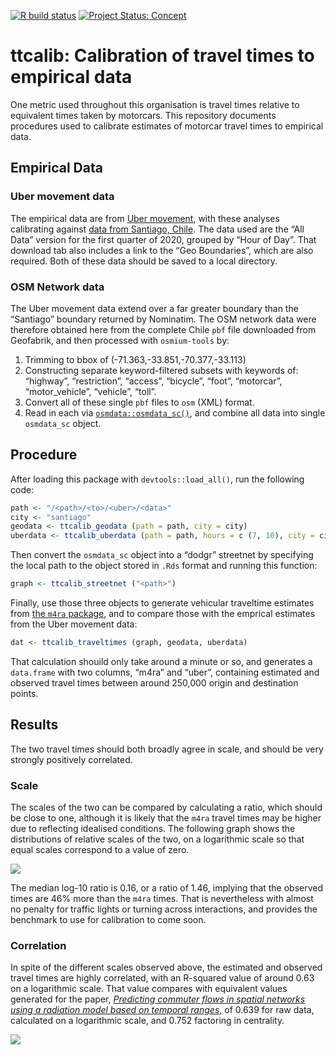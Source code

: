 
[![R build
status](https://github.com/UrbanAnalyst/ttcalib/workflows/R-CMD-check/badge.svg)](https://github.com/UrbanAnalyst/ttcalib/actions?query=workflow%3AR-CMD-check)
[![Project Status:
Concept](https://www.repostatus.org/badges/latest/concept.svg)](https://www.repostatus.org/#concept)

# ttcalib: Calibration of travel times to empirical data

One metric used throughout this organisation is travel times relative to
equivalent times taken by motorcars. This repository documents procedures used
to calibrate estimates of motorcar travel times to empirical data.

## Empirical Data

### Uber movement data

The empirical data are from [Uber movement](https://movement.uber.com/), with
these analyses calibrating against [data from Santiago,
Chile](https://movement.uber.com/explore/santiago/travel-times?lang=en-US).
The data used are the "All Data" version for the first quarter of 2020, grouped
by "Hour of Day". That download tab also includes a link to the "Geo
Boundaries", which are also required. Both of these data should be saved to a
local directory.

### OSM Network data

The Uber movement data extend over a far greater boundary than the "Santiago"
boundary returned by Nominatim. The OSM network data were therefore obtained
here from the complete Chile `pbf` file downloaded from Geofabrik, and then
processed with `osmium-tools` by:

1. Trimming to bbox of (-71.363,-33.851,-70.377,-33.113)
2. Constructing separate keyword-filtered subsets with keywords of: "highway",
   "restriction", "access", "bicycle", "foot", "motorcar", "motor_vehicle",
   "vehicle", "toll".
3. Convert all of these single `pbf` files to `osm` (XML) format.
4. Read in each via
   [`osmdata::osmdata_sc()`](https://docs.ropensci.org/osmdata/reference/osmdata_sc.html),
   and combine all data into single `osmdata_sc` object.

## Procedure

After loading this package with `devtools::load_all()`, run the following code:

```r
path <- "/<path>/<to>/<uber>/<data>"
city <- "santiago"
geodata <- ttcalib_geodata (path = path, city = city)
uberdata <- ttcalib_uberdata (path = path, hours = c (7, 10), city = city)
```

Then convert the `osmdata_sc` object into a "dodgr" streetnet by specifying the
local path to the object stored in `.Rds` format and running this function:

```r
graph <- ttcalib_streetnet ("<path>")
```

Finally, use those three objects to generate vehicular traveltime estimates
from [the `m4ra` package](https://github.com/atfut ures/m4ra), and to compare
those with the emprical estimates from the Uber movement data:

```r
dat <- ttcalib_traveltimes (graph, geodata, uberdata)
```

That calculation shouild only take around a minute or so, and generates a
`data.frame` with two columns, "m4ra" and "uber", containing estimated and
observed travel times between around 250,000 origin and destination points.

## Results

The two travel times should both broadly agree in scale, and should be very
strongly positively correlated.

### Scale

The scales of the two can be compared by calculating a ratio, which should be
close to one, although it is likely that the `m4ra` travel times may be higher
due to reflecting idealised conditions. The following graph shows the
distributions of relative scales of the two, on a logarithmic scale so that
equal scales correspond to a value of zero.

![](man/figures/scale-hist.png)

The median log-10 ratio is 0.16, or a ratio of 1.46, implying that the
observed times are 46% more than the `m4ra` times. That is nevertheless with
almost no penalty for traffic lights or turning across interactions, and
provides the benchmark to use for calibration to come soon.

### Correlation

In spite of the different scales observed above, the estimated and observed
travel times are highly correlated, with an R-squared value of around 0.63 on a
logarithmic scale. That value compares with equivalent values generated for the
paper, [*Predicting commuter flows in spatial networks using a radiation model
based on temporal ranges*](https://www.nature.com/articles/ncomms6347), of
0.639 for raw data, calculated on a logarithmic scale, and 0.752 factoring in
centrality.

![](man/figures/correlation.png)

